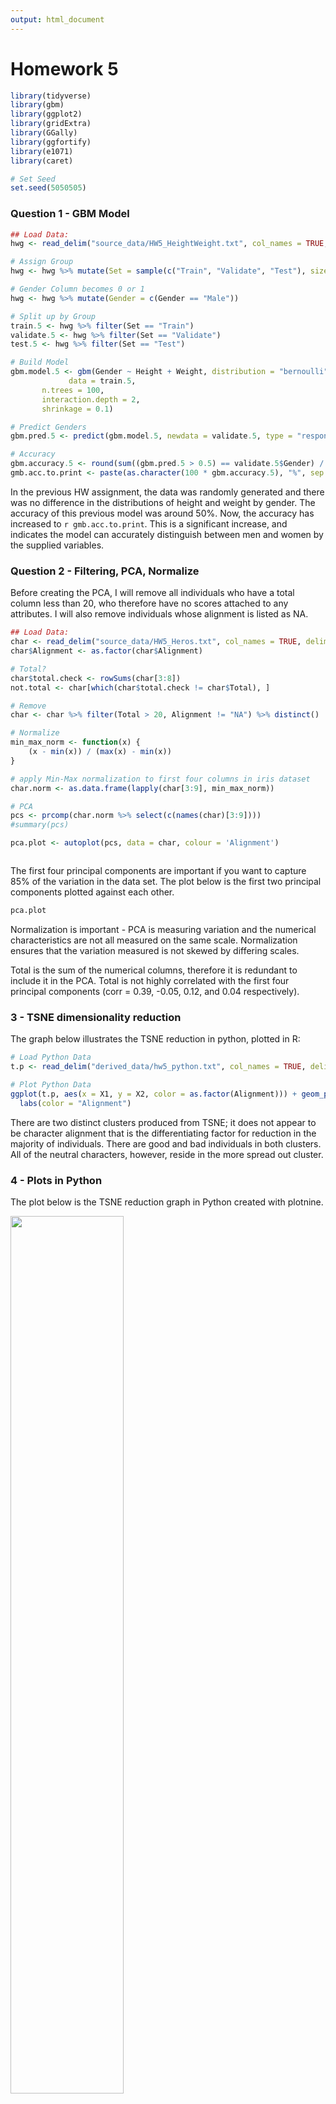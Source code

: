 ```yaml
---
output: html_document
---
```

# Homework 5
```r
library(tidyverse)
library(gbm)
library(ggplot2)
library(gridExtra)
library(GGally)
library(ggfortify)
library(e1071)
library(caret)

# Set Seed
set.seed(5050505)
```

### Question 1 - GBM Model
```r
## Load Data:
hwg <- read_delim("source_data/HW5_HeightWeight.txt", col_names = TRUE, delim = "\t")

# Assign Group
hwg <- hwg %>% mutate(Set = sample(c("Train", "Validate", "Test"), size = nrow(hwg), prob = c(.7, .15,.15), replace= TRUE))

# Gender Column becomes 0 or 1
hwg <- hwg %>% mutate(Gender = c(Gender == "Male"))

# Split up by Group
train.5 <- hwg %>% filter(Set == "Train")
validate.5 <- hwg %>% filter(Set == "Validate")
test.5 <- hwg %>% filter(Set == "Test")

# Build Model
gbm.model.5 <- gbm(Gender ~ Height + Weight, distribution = "bernoulli",
			 data = train.5,
       n.trees = 100,
       interaction.depth = 2,
       shrinkage = 0.1)

# Predict Genders
gbm.pred.5 <- predict(gbm.model.5, newdata = validate.5, type = "response")

# Accuracy
gbm.accuracy.5 <- round(sum((gbm.pred.5 > 0.5) == validate.5$Gender) / nrow(validate.5), 3)
gmb.acc.to.print <- paste(as.character(100 * gbm.accuracy.5), "%", sep = "")
```

In the previous HW assignment, the data was randomly generated and there was no difference in the distributions of height and weight by gender.  The accuracy of this previous model was around 50%.  Now, the accuracy has increased to `r gmb.acc.to.print`.  This is a significant increase, and indicates the model can accurately distinguish between men and women by the supplied variables.


### Question 2 - Filtering, PCA, Normalize
Before creating the PCA, I will remove all individuals who have a total column less than 20, who therefore have no scores attached to any attributes.  I will also remove individuals whose alignment is listed as NA.


```r
## Load Data:
char <- read_delim("source_data/HW5_Heros.txt", col_names = TRUE, delim = "\t")
char$Alignment <- as.factor(char$Alignment)

# Total?
char$total.check <- rowSums(char[3:8])
not.total <- char[which(char$total.check != char$Total), ]

# Remove
char <- char %>% filter(Total > 20, Alignment != "NA") %>% distinct()

# Normalize
min_max_norm <- function(x) {
    (x - min(x)) / (max(x) - min(x))
}

# apply Min-Max normalization to first four columns in iris dataset
char.norm <- as.data.frame(lapply(char[3:9], min_max_norm))

# PCA
pcs <- prcomp(char.norm %>% select(c(names(char)[3:9])))
#summary(pcs)

pca.plot <- autoplot(pcs, data = char, colour = 'Alignment')



```


The first four principal components are important if you want to capture 85% of the variation in the data set.  The plot below is the first two principal components plotted against each other. 


```r
pca.plot
```

Normalization is important - PCA is measuring variation and the numerical characteristics are not all measured on the same scale.  Normalization ensures that the variation measured is not skewed by differing scales. 

Total is the sum of the numerical columns, therefore it is redundant to include it in the PCA.  Total is not highly correlated with the first four principal components (corr = 0.39, -0.05, 0.12, and 0.04 respectively).
 
 
 
### 3 - TSNE dimensionality reduction
The graph below illustrates the TSNE reduction in python, plotted in R:

```r
# Load Python Data
t.p <- read_delim("derived_data/hw5_python.txt", col_names = TRUE, delim = "\t")

# Plot Python Data
ggplot(t.p, aes(x = X1, y = X2, color = as.factor(Alignment))) + geom_point()	+
  labs(color = "Alignment") 

```


There are two distinct clusters produced from TSNE; it does not appear to be character alignment that is the differentiating factor for reduction in the majority of individuals.  There are good and bad individuals in both clusters. All of the neutral characters, however, reside in the more spread out cluster.

### 4 - Plots in Python

The plot below is the TSNE reduction graph in Python created with plotnine.

![](figures/H5_PlotNine.png){width=60%}

This plot looks almost identical to the graph created in R with ggplot2. 

### 5 - Caret GBM
```r
# GBM form
form <- Alignment ~ Intelligence + Strength + Speed + Durability + Power + Combat + Total

# Training Group
trainIndex <- createDataPartition(char$Alignment, p = .8, 
                                  list = FALSE, 
                                  times = 1)

# Ensure Alignment is a Factor for Prediction
char$alignment <- factor(char$Alignment)

# Train Model
train_ctrl <- trainControl(method = "repeatedcv", number = 50);

# Fit Model
gbmFit1 <- train(form, data = char %>% slice(trainIndex), 
                 method = "gbm", 
                 trControl = train_ctrl,
                 verbose = FALSE)
#summary(gbmFit1)
#gbmFit1

```
The most influential variables in this model are Intelligence, Speed, and Power.  The parameters used for the model are: n.trees = 50, interaction.depth = 1, shrinkage = 0.1, and n.minobsinnode = 10.

### 6 -  Reason for K-fold
K fold cross validation is important due to the random assignment of individuals to training and testing groups.  By chance, an unrepresentative or biased group of individuals could be assigned to the training group.  As a result, the model will be unable to effective categorize future individuals and the reported accuracy would be deceptively low.  Randomization also simulates using the model to predict future new data.  If we perform K fold cross validation protects against model metrics biased by chance outlier training groups. 

### Q7 - Describe in words the process of recursive feature elimination.
When you do recursive feature elimination, you are trying to determine which variables are most important to include in a model. You first create a model using all of the variables.  Then you determine which variable is contributing the least to your model and get rid of it.  Then you create a new model without that removed variable.  You continue doing the process of removing the least useful variable until your model is constructed from the number of variables you are interested in, or you have removed all of the redundant variables. 
